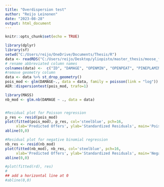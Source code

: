 ---
title: "Overdispersion test"
author: "Reijo Leinonen"
date: "2023-08-28"
output: html_document
---

```{r setup, include=FALSE}
knitr::opts_chunk$set(echo = TRUE)
```


```{r }
library(dplyr)
library(sf)
setwd("C:/Users/reijo/OneDrive/Documents/Thesis/R")
data <- readRDS("C:/Users/reijo/Desktop/yliopisto/master_thesis/moose_forest_damages/data/Data_Frames/data.rds")
# rename abbreviated column names
colnames(data) <-  c("ID", "DAMAGE", "OPENMIN", "OPENPEAT", "PINEPLAMIN", "PINEPLAPEATND", "PINEPLAPEATDR", "OTHERPLANT", "PINETHIMIN", "PINETHIPEATND", "PINETHIPEATDR", "OTHERTHI", "MATURE", "WATER", "INHABITED", "AGRI", "MANMADE", "MAINROAD", "REGROAD", "CONNROAD", "FORROAD", "OTHERROAD", "DENSITY", "LON", "LAT", "AREA", "geometry")
#remove geometry column
data <- data %>% st_drop_geometry()
pois_mod <- glm(DAMAGE~., data = data, family = poisson(link = "log"))
AER::dispersiontest(pois_mod, trafo=1)

library(MASS)
nb_mod <- glm.nb(DAMAGE ~ ., data = data)


#Residual plot for Poisson regression
p_res <- resid(pois_mod)
plot(fitted(pois_mod), p_res, col='steelblue', pch=16,
     xlab='Predicted Offers', ylab='Standardized Residuals', main='Poisson')
abline(0,0)

#Residual plot for negative binomial regression 
nb_res <- resid(nb_mod)
plot(fitted(nb_mod), nb_res, col='steelblue', pch=16,
     xlab='Predicted Offers', ylab='Standardized Residuals', main='Negative Binomial')
abline(0,0)

#plot(fitted(rd), res)
#
## add a horizontal line at 0 
#abline(0,0)

```
